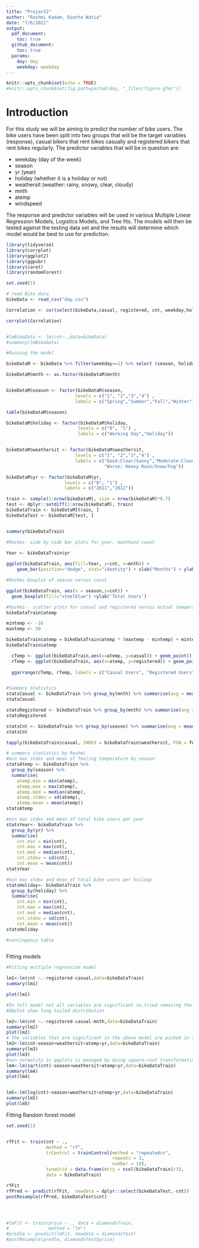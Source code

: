 ```yaml
---
title: "Project2"
author: "Rashmi Kadam, Dionte Watie"
date: "7/6/2021"
output:
  pdf_document:
    toc: true
  github_document:
    toc: true
  params: 
    day: day
    weekday: weekday
---
```


```r

knitr::opts_chunk$set(echo = TRUE)
#knitr::opts_chunk$set(fig.path=paste0(day, "_files/figure-gfm/"))

```


# Introduction

For this study we will be aiming to predict the number of bike users. The bike users have been split into two groups that will be the target variables (response), casual bikers that rent bikes casually and registered bikers that rent bikes regularly. The predictor variables that will be in question are:

* weekday (day of the week)
* season
* yr (year)
* holiday (whether it is a holiday or not)
* weathersit (weather: rainy, snowy, clear, cloudy)
* mnth
* atemp 
* windspeed


The response and predictor variables will be used in various Multiple Linear Regression Models, Logistics Models, and Tree fits. The models will then be tested against the testing data set and the results will determine which model would be best to use for prediction.


```r
library(tidyverse)
library(corrplot)
library(ggplot2)
library(ggpubr)
library(caret)
library(randomForest)
```



```r
set.seed(1)

# read Bike data
bikeData <- read_csv("day.csv")

```
```r

Correlation <- cor(select(bikeData,casual, registered, cnt, weekday,holiday, mnth, season,  weathersit ,yr, temp, atemp, hum, windspeed))

corrplot(Correlation)


#lmBikeData <- lm(cnt~.,data=bikeData)
#summary(lmBikeData)

```

```r
#Running the model

bikeDataM <- bikeData %>% filter(weekday==1) %>% select (season, holiday, mnth, weathersit, atemp, windspeed, casual, registered, cnt, yr)

bikeDataM$mnth <- as.factor(bikeDataM$mnth)


bikeDataM$season <- factor(bikeDataM$season,
                          levels = c("1", "2","3","4") , 
                          labels = c("Spring","Summer","Fall","Winter"))

table(bikeDataM$season)

bikeDataM$holiday <- factor(bikeDataM$holiday, 
                           levels = c("0", "1") , 
                           labels = c("Working Day","Holiday"))


bikeDataM$weathersit <- factor(bikeDataM$weathersit,
                          levels = c("1", "2","3","4") , 
                          labels = c("Good:Clear/Sunny","Moderate:Cloudy/Mist","Bad: Rain/Snow/Fog",
                                     "Worse: Heavy Rain/Snow/Fog"))

bikeDataM$yr <- factor(bikeDataM$yr,
                      levels = c("0", "1") , 
                      labels = c("2011","2012"))

```

```r

train <- sample(1:nrow(bikeDataM), size = nrow(bikeDataM)*0.7)
test <- dplyr::setdiff(1:nrow(bikeDataM), train)
bikeDataTrain <- bikeDataM[train, ]
bikeDataTest <- bikeDataM[test, ]


summary(bikeDataTrain)

```
 
```r
#Rashmi- side by side bar plots for year, monthand count
  
Year <- bikeDataTrain$yr

ggplot(bikeDataTrain, aes(fill=Year, y=cnt, x=mnth)) + 
    geom_bar(position="dodge", stat="identity") + xlab("Months") + ylab('Total Users')

```


```r
#Rashmi-boxplot of season versus count

ggplot(bikeDataTrain, aes(x = season,y=cnt)) +
  geom_boxplot(fill="steelblue") +ylab('Total Users')


```


```r
#Rashmi-- scatter plots for casual and registered versus actual temperature
bikeDataTrain$atemp

mintemp <- -16
maxtemp <- 50

bikeDataTrain$atemp = bikeDataTrain$atemp * (maxtemp - mintemp) + mintemp
bikeDataTrain$atemp

  cTemp <- ggplot(bikeDataTrain,aes(x=atemp, y=casual)) + geom_point() + geom_smooth() + ylim(0, 7000) 
  rTemp <- ggplot(bikeDataTrain, aes(x=atemp, y=registered)) + geom_point() + geom_smooth() + ylim(0, 7000) 
  
  ggarrange(cTemp, rTemp, labels = c("Casual Users", "Registered Users"), ncol = 2, nrow = 1)



```


```r
#Summary Statistics
statsCasual <- bikeDataTrain %>% group_by(mnth) %>% summarise(avg = mean(casual), med = median(casual), var = var(casual), stDev = sd(casual))
statsCasual

statsRegistered <- bikeDataTrain %>% group_by(mnth) %>% summarise(avg = mean(registered), med = median(registered), var = var(registered), stDev = sd(registered))
statsRegistered

statsCnt <- bikeDataTrain %>% group_by(season) %>% summarise(avg = mean(cnt), med = median(cnt), var = var(cnt), stDev = sd(cnt))
statsCnt
```


```r
tapply(bikeDataTrain$casual, INDEX = bikeDataTrain$weathersit, FUN = function(x){x -mean(x)/sd(x)})
```



```r
# summary statistics by Rashmi
#min max stdev and mean of feeling temperature by season
statsAtemp <- bikeDataTrain %>%
  group_by(season) %>%
  summarise(
    atemp.min = min(atemp),
    atemp.max = max(atemp),
    atemp.med = median(atemp),
    atemp.stdev = sd(atemp),
    atemp.mean = mean(atemp))
statsAtemp

#min max stdev and mean of total bike users per year
statsYear<- bikeDataTrain %>%
  group_by(yr) %>%
  summarise(
    cnt.min = min(cnt),
    cnt.max = max(cnt),
    cnt.med = median(cnt),
    cnt.stdev = sd(cnt),
    cnt.mean = mean(cnt)) 
statsYear

#min max stdev and mean of total bike users per holiday
statsHoliday<- bikeDataTrain %>%
  group_by(holiday) %>%
  summarise(
    cnt.min = min(cnt),
    cnt.max = max(cnt),
    cnt.med = median(cnt),
    cnt.stdev = sd(cnt),
    cnt.mean = mean(cnt)) 
statsHoliday

#contingency table 



```

Fitting models

```r
#Fitting multiple regression model

lm1<-lm(cnt ~.-registered-casual,data=bikeDataTrain)
summary(lm1)

plot(lm1)

#In full model not all variables are significant so,tried removing the month variable 
#QQplot show long tailed distribution

lm2<-lm(cnt ~.-registered-casual-mnth,data=bikeDataTrain)
summary(lm2)
plot(lm2)
# The variables that are significant in the above model are picked in the lm3
lm3<-lm(cnt~season+weathersit+atemp+yr,data=bikeDataTrain)
summary(lm3)
plot(lm3)
#non normality in qqplots is managed by doing square-root transformation
lm4<-lm(sqrt(cnt)~season+weathersit+atemp+yr,data=bikeDataTrain)
summary(lm4)
plot(lm4)


lm5<-lm(log(cnt)~season+weathersit+atemp+yr,data=bikeDataTrain)
summary(lm5)
plot(lm5)
```

Fitting Random forest model

```r

set.seed(1)


rfFit <- train(cnt ~ ., 
               method = "rf",
               trControl = trainControl(method = "repeatedcv",
                                        repeats = 3,
                                        number = 10),
               tuneGrid = data.frame(mtry = ncol(bikeDataTrain)/3),
               data = bikeDataTrain)

rfFit
rfPred <- predict(rfFit,  newdata = dplyr::select(bikeDataTest,-cnt))
postResample(rfPred, bikeDataTest$cnt)




#lmFit <- train(price ~ ., data = diamondsTrain,
#               method = "lm")
#predlm <- predict(lmFit, newdata = diamondsTest)
#postResample(predlm, diamondsTest$price)


```
